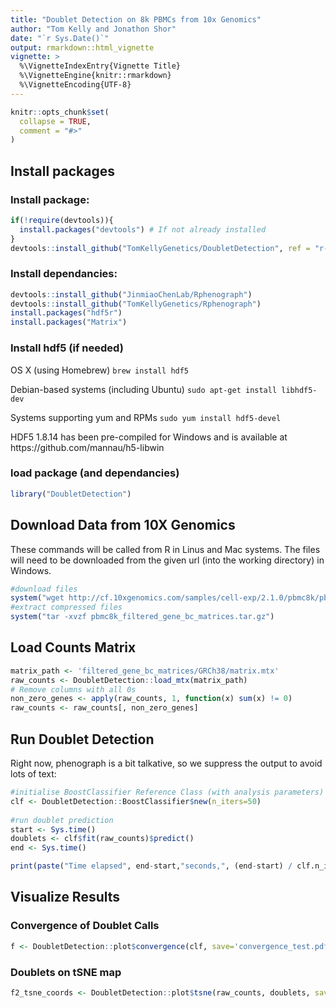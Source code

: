 ```yaml
---
title: "Doublet Detection on 8k PBMCs from 10x Genomics"
author: "Tom Kelly and Jonathon Shor"
date: "`r Sys.Date()`"
output: rmarkdown::html_vignette
vignette: >
  %\VignetteIndexEntry{Vignette Title}
  %\VignetteEngine{knitr::rmarkdown}
  %\VignetteEncoding{UTF-8}
---
```


```r
knitr::opts_chunk$set(
  collapse = TRUE,
  comment = "#>"
)
```

## Install packages

### Install package:

```r
if(!require(devtools)){
  install.packages("devtools") # If not already installed
}
devtools::install_github("TomKellyGenetics/DoubletDetection", ref = "r-implementation")
```

### Install dependancies:

```r
devtools::install_github("JinmiaoChenLab/Rphenograph")
devtools::install_github("TomKellyGenetics/Rphenograph")
install.packages("hdf5r")
install.packages("Matrix")
```

### Install hdf5 (if needed)

OS X (using Homebrew)	`brew install hdf5`

Debian-based systems (including Ubuntu)	`sudo apt-get install libhdf5-dev`

Systems supporting yum and RPMs	`sudo yum install hdf5-devel`

HDF5 1.8.14 has been pre-compiled for Windows and is available at https://github.com/mannau/h5-libwin 

### load package (and dependancies)

```r
library("DoubletDetection")
```

## Download Data from 10X Genomics

These commands will be called from R in Linus and Mac systems. The files will need to be downloaded from the given url (into the working directory) in Windows.

```r
#download files
system("wget http://cf.10xgenomics.com/samples/cell-exp/2.1.0/pbmc8k/pbmc8k_filtered_gene_bc_matrices.tar.gz")
#extract compressed files
system("tar -xvzf pbmc8k_filtered_gene_bc_matrices.tar.gz")
```

## Load Counts Matrix

```r
matrix_path <- 'filtered_gene_bc_matrices/GRCh38/matrix.mtx'
raw_counts <- DoubletDetection::load_mtx(matrix_path)
# Remove columns with all 0s
non_zero_genes <- apply(raw_counts, 1, function(x) sum(x) != 0)
raw_counts <- raw_counts[, non_zero_genes]
```

## Run Doublet Detection

Right now, phenograph is a bit talkative, so we suppress the output to avoid lots of text:

```r
#initialise BoostClassifier Reference Class (with analysis parameters)
clf <- DoubletDetection::BoostClassifier$new(n_iters=50)
 
#run doublet prediction
start <- Sys.time()
doublets <- clf$fit(raw_counts)$predict()
end <- Sys.time()
```

```r
print(paste("Time elapsed", end-start,"seconds,", (end-start) / clf.n_iters, clf.n_iters), "sec/iteration, for", n_inters, "iterations")
```

## Visualize Results

### Convergence of Doublet Calls

```r
f <- DoubletDetection::plot$convergence(clf, save='convergence_test.pdf', show=TRUE)
```


### Doublets on tSNE map

```r
f2_tsne_coords <- DoubletDetection::plot$tsne(raw_counts, doublets, save='tsne_test.pdf', show=True)
```


